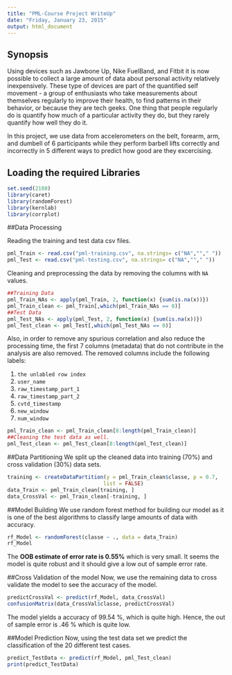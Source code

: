 ```yaml
---
title: "PML-Course Project WriteUp"
date: "Friday, January 23, 2015"
output: html_document
---
```


## Synopsis

Using devices such as Jawbone Up, Nike FuelBand, and Fitbit it is now possible to collect a large amount of data about personal activity relatively inexpensively. These type of devices are part of the quantified self movement - a group of enthusiasts who take measurements about themselves regularly to improve their health, to find patterns in their behavior, or because they are tech geeks. One thing that people regularly do is quantify how much of a particular activity they do, but they rarely quantify how well they do it.

In this project, we use data from accelerometers on the belt, forearm, arm, and dumbell of 6 participants while they perform barbell lifts correctly and incorrectly in 5 different ways to predict how good are they excercising.

## Loading the required Libraries
```r
set.seed(2108)
library(caret)
library(randomForest)
library(kernlab)
library(corrplot)
```

##Data Processing

Reading the training and test data csv files.
```{r)}
pml_Train <- read.csv("pml-training.csv", na.strings= c("NA",""," "))
pml_Test <- read.csv("pml-testing.csv", na.strings= c("NA",""," "))
```
Cleaning and preprocessing the data by removing the columns with `NA` values.
```r
##Training Data
pml_Train_NAs <- apply(pml_Train, 2, function(x) {sum(is.na(x))})
pml_Train_clean <- pml_Train[,which(pml_Train_NAs == 0)]
##Test Data
pml_Test_NAs <- apply(pml_Test, 2, function(x) {sum(is.na(x))})
pml_Test_clean <- pml_Test[,which(pml_Test_NAs == 0)]
```

 Also, in order to remove any spurious correlation and also reduce the processing time, the first 7 columns (metadata) that do not contribute in the analysis are also removed. The removed columns include the following labels:

1. `the unlabled row index`
2. `user_name`
3. `raw_timestamp_part_1`
4. `raw_timestamp_part_2`
5. `cvtd_timestamp`
6. `new_window`
7. `num_window`

```r
pml_Train_clean <- pml_Train_clean[8:length(pml_Train_clean)]
##Cleaning the test data as well.
pml_Test_clean <- pml_Test_clean[8:length(pml_Test_clean)]
```

##Data Partitioning
We split up the cleaned data into training (70%) and cross validation (30%) data sets.
```r
training <- createDataPartition(y = pml_Train_clean$classe, p = 0.7, 
                               list = FALSE)
data_Train <- pml_Train_clean[training, ]
data_CrossVal <- pml_Train_clean[-training, ]
```
##Model Building
We use random forest method for building our model as it is one of the best algorithms to classify large amounts of data with accuracy.
```r
rf_Model <- randomForest(classe ~ ., data = data_Train)
rf_Model
```
The **OOB estimate of  error rate is 0.55%** which is very small. It seems the model is quite robust and it should give a low out of sample error rate.

##Cross Validation of the model
Now, we use the remaining data to cross validate the model to see the accuracy of the model.
```r
predictCrossVal <- predict(rf_Model, data_CrossVal)
confusionMatrix(data_CrossVal$classe, predictCrossVal)
```
The model yields a accuracy of 99.54 %, which is quite high. Hence, the out of sample error is .46 % which is quite low.

##Model Prediction
Now, using the test data set we predict the classification of the 20 different test cases.              
```r
predict_TestData <- predict(rf_Model, pml_Test_clean)
print(predict_TestData)
```

